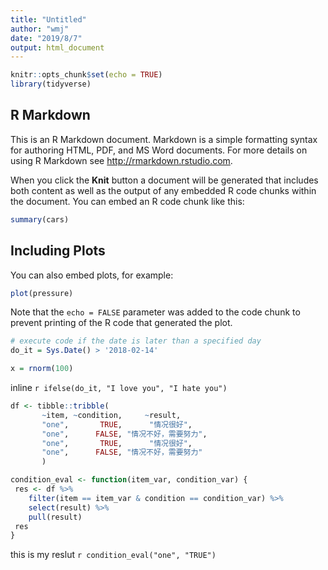 ```yaml
---
title: "Untitled"
author: "wmj"
date: "2019/8/7"
output: html_document
---
```


```r
knitr::opts_chunk$set(echo = TRUE)
library(tidyverse)
```

## R Markdown

This is an R Markdown document. Markdown is a simple formatting syntax for authoring HTML, PDF, and MS Word documents. For more details on using R Markdown see <http://rmarkdown.rstudio.com>.

When you click the **Knit** button a document will be generated that includes both content as well as the output of any embedded R code chunks within the document. You can embed an R code chunk like this:

```r
summary(cars)
```

## Including Plots

You can also embed plots, for example:

```r
plot(pressure)
```

Note that the `echo = FALSE` parameter was added to the code chunk to prevent printing of the R code that generated the plot.

```r
# execute code if the date is later than a specified day
do_it = Sys.Date() > '2018-02-14'
```

```r
x = rnorm(100)
```


inline `r ifelse(do_it, "I love you", "I hate you") `





```r
df <- tibble::tribble(
       ~item, ~condition,     ~result, 
       "one",       TRUE,      "情况很好", 
       "one",      FALSE, "情况不好，需要努力", 
       "one",       TRUE,      "情况很好", 
       "one",      FALSE, "情况不好，需要努力" 
       )

condition_eval <- function(item_var, condition_var) {
 res <- df %>% 
  	filter(item == item_var & condition == condition_var) %>% 
	select(result) %>% 
	pull(result)
 res
}
```


this is my reslut  `r condition_eval("one", "TRUE") `
